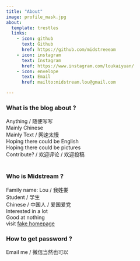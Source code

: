 ---
title: "About"
image: profile_mask.jpg
about:
  template: trestles
  links:
    - icon: github
      text: Github
      href: https://github.com/midstreeeam
    - icon: instagram
      text: Instagram
      href: https://www.instagram.com/loukaiyuan/
    - icon: envelope
      text: Email
      href: mailto:midstream.lou@gmail.com

---
<style>
.title{
    color: rgb(0, 0, 0);
}
</style>
### What is the blog about ?
Anything / 随便写写<br/>
Mainly Chinese<br/>
Mainly Text / 网速太慢<br/>
Hoping there could be English<br/>
Hoping there could be pictures<br/>
Contribute? / 欢迎评论 / 欢迎投稿
<br/><br/>

### Who is Midstream ?

Family name: Lou / 我姓娄 <br/>
Student / 学生<br/>
Chinese / 中国人 / 爱国爱党<br/>
Interested in a lot<br/>
Good at nothing<br/>
visit [fake homepage](http://fake.kaiyuanlou.com/)

### How to get password ?

Email me / 微信当然也可以